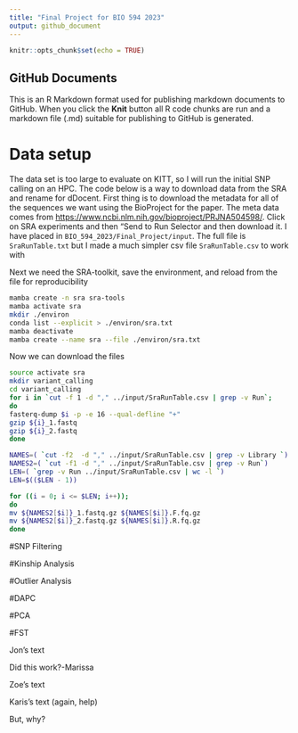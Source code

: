```yaml
---
title: "Final Project for BIO 594 2023"
output: github_document
---
```


```r
knitr::opts_chunk$set(echo = TRUE)
```

## GitHub Documents

This is an R Markdown format used for publishing markdown documents to GitHub. When you click the **Knit** button all R code chunks are run and a markdown file (.md) suitable for publishing to GitHub is generated.


# Data setup
The data set is too large to evaluate on KITT, so I will run the initial SNP calling on an HPC.  The code below is a way to download data from the SRA and rename for dDocent.  First thing is to download the metadata for all of the sequences we want using the BioProject for the paper.  The meta data comes from [https://www.ncbi.nlm.nih.gov/bioproject/PRJNA504598/](https://www.ncbi.nlm.nih.gov/bioproject/PRJNA504598/).  Click on SRA experiments and then "Send to Run Selector and then download it.  I have placed in `BIO_594_2023/Final_Project/input`.  The full file is `SraRunTable.txt` but I made a much simpler csv file `SraRunTable.csv` to work with

Next we need the SRA-toolkit, save the environment, and reload from the file for reproducibility
```bash
mamba create -n sra sra-tools
mamba activate sra
mkdir ./environ
conda list --explicit > ./environ/sra.txt
mamba deactivate
mamba create --name sra --file ./environ/sra.txt
```

Now we can download the files
```bash
source activate sra
mkdir variant_calling
cd variant_calling
for i in `cut -f 1 -d "," ../input/SraRunTable.csv | grep -v Run`;
do
fasterq-dump $i -p -e 16 --qual-defline "+"
gzip ${i}_1.fastq
gzip ${i}_2.fastq
done
```

```bash
NAMES=( `cut -f2  -d "," ../input/SraRunTable.csv | grep -v Library `)
NAMES2=( `cut -f1 -d "," ../input/SraRunTable.csv | grep -v Run`)
LEN=( `grep -v Run ../input/SraRunTable.csv | wc -l `)
LEN=$(($LEN - 1))

for ((i = 0; i <= $LEN; i++));
do
mv ${NAMES2[$i]}_1.fastq.gz ${NAMES[$i]}.F.fq.gz
mv ${NAMES2[$i]}_2.fastq.gz ${NAMES[$i]}.R.fq.gz
done

```


#SNP Filtering

#Kinship Analysis

#Outlier Analysis

#DAPC

#PCA

#FST

Jon's text

Did this work?-Marissa

Zoe's text

Karis's text (again, help)

But, why?
